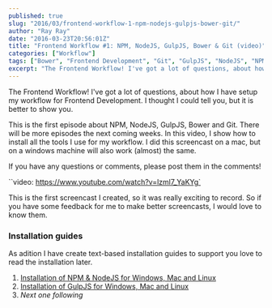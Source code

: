 ```yaml
---
published: true
slug: "2016/03/frontend-workflow-1-npm-nodejs-gulpjs-bower-git/"
author: "Ray Ray"
date: "2016-03-23T20:56:01Z"
title: "Frontend Workflow #1: NPM, NodeJS, GulpJS, Bower & Git (video)"
categories: ["Workflow"]
tags: ["Bower", "Frontend Development", "Git", "GulpJS", "NodeJS", "NPM"]
excerpt: "The Frontend Workflow! I've got a lot of questions, about how I have setup my workflow for Frontend..."
---
```


The Frontend Workflow! I've got a lot of questions, about how I have setup my workflow for Frontend Development. I thought I could tell you, but it is better to show you.

This is the first episode about NPM, NodeJS, GulpJS, Bower and Git. There will be more episodes the next coming weeks. In this video, I show how to install all the tools I use for my workflow. I did this screencast on a mac, but on a windows machine will also work (almost) the same.

If you have any questions or comments, please post them in the comments!

``video: https://www.youtube.com/watch?v=lzml7_YaKYg`

This is the first screencast I created, so it was really exciting to record. So if you have some feedback for me to make better screencasts, I would love to know them.

### Installation guides

As adition I have create text-based installation guides to support you love to read the installation later.

1. [Installation of NPM & NodeJS for Windows, Mac and Linux](https://mrfrontend.org/frontend-development-guides/install-nodejs-npm-windows-mac-linux/)
2. [Installation of GulpJS for Windows, Mac and Linux](https://mrfrontend.org/frontend-development-guides/install-gulpjs-windows-mac-linux/)
3. _Next one following_